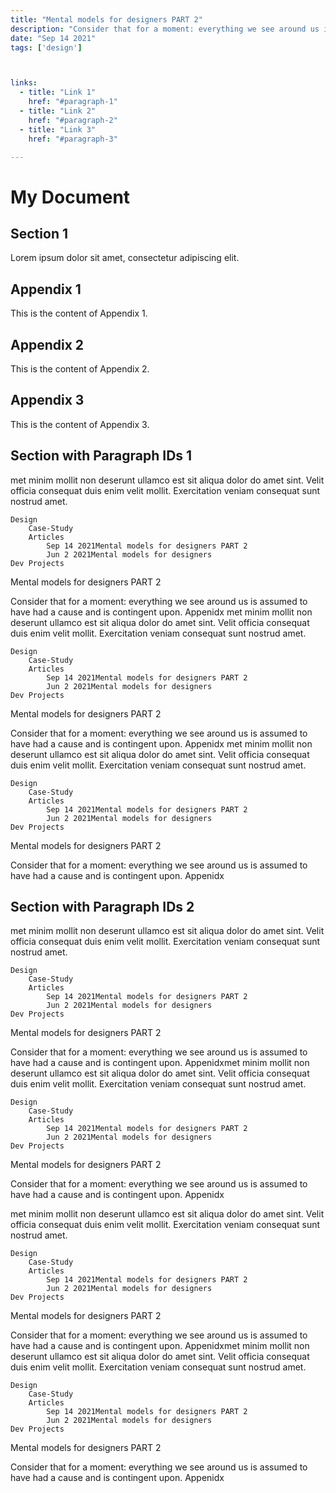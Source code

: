 ```yaml
---
title: "Mental models for designers PART 2"
description: "Consider that for a moment: everything we see around us is assumed to have had a cause and is contingent upon."
date: "Sep 14 2021"
tags: ['design']



links:
  - title: "Link 1"
    href: "#paragraph-1"
  - title: "Link 2"
    href: "#paragraph-2"
  - title: "Link 3"
    href: "#paragraph-3"

---
```



# My Document



## Section 1

Lorem ipsum dolor sit amet, consectetur adipiscing elit.

## Appendix 1

This is the content of Appendix 1.

## Appendix 2

This is the content of Appendix 2.

## Appendix 3

This is the content of Appendix 3.
## Section with Paragraph IDs 1

<div id="paragraph-1">
  
met minim mollit non deserunt ullamco est sit aliqua dolor do amet sint. Velit officia consequat duis enim velit mollit. Exercitation veniam consequat sunt nostrud amet.

    Design
        Case-Study
        Articles
            Sep 14 2021Mental models for designers PART 2
            Jun 2 2021Mental models for designers
    Dev Projects

Mental models for designers PART 2

Consider that for a moment: everything we see around us is assumed to have had a cause and is contingent upon.
Appenidx
met minim mollit non deserunt ullamco est sit aliqua dolor do amet sint. Velit officia consequat duis enim velit mollit. Exercitation veniam consequat sunt nostrud amet.

    Design
        Case-Study
        Articles
            Sep 14 2021Mental models for designers PART 2
            Jun 2 2021Mental models for designers
    Dev Projects

Mental models for designers PART 2

Consider that for a moment: everything we see around us is assumed to have had a cause and is contingent upon.
Appenidx
met minim mollit non deserunt ullamco est sit aliqua dolor do amet sint. Velit officia consequat duis enim velit mollit. Exercitation veniam consequat sunt nostrud amet.

    Design
        Case-Study
        Articles
            Sep 14 2021Mental models for designers PART 2
            Jun 2 2021Mental models for designers
    Dev Projects

Mental models for designers PART 2

Consider that for a moment: everything we see around us is assumed to have had a cause and is contingent upon.
Appenidx

</div>

## Section with Paragraph IDs 2

<div id="paragraph-2">

met minim mollit non deserunt ullamco est sit aliqua dolor do amet sint. Velit officia consequat duis enim velit mollit. Exercitation veniam consequat sunt nostrud amet.

    Design
        Case-Study
        Articles
            Sep 14 2021Mental models for designers PART 2
            Jun 2 2021Mental models for designers
    Dev Projects

Mental models for designers PART 2

Consider that for a moment: everything we see around us is assumed to have had a cause and is contingent upon.
Appenidxmet minim mollit non deserunt ullamco est sit aliqua dolor do amet sint. Velit officia consequat duis enim velit mollit. Exercitation veniam consequat sunt nostrud amet.

    Design
        Case-Study
        Articles
            Sep 14 2021Mental models for designers PART 2
            Jun 2 2021Mental models for designers
    Dev Projects

Mental models for designers PART 2

Consider that for a moment: everything we see around us is assumed to have had a cause and is contingent upon.
Appenidx

</div>

<div id="paragraph-3">

met minim mollit non deserunt ullamco est sit aliqua dolor do amet sint. Velit officia consequat duis enim velit mollit. Exercitation veniam consequat sunt nostrud amet.

    Design
        Case-Study
        Articles
            Sep 14 2021Mental models for designers PART 2
            Jun 2 2021Mental models for designers
    Dev Projects

Mental models for designers PART 2

Consider that for a moment: everything we see around us is assumed to have had a cause and is contingent upon.
Appenidxmet minim mollit non deserunt ullamco est sit aliqua dolor do amet sint. Velit officia consequat duis enim velit mollit. Exercitation veniam consequat sunt nostrud amet.

    Design
        Case-Study
        Articles
            Sep 14 2021Mental models for designers PART 2
            Jun 2 2021Mental models for designers
    Dev Projects

Mental models for designers PART 2

Consider that for a moment: everything we see around us is assumed to have had a cause and is contingent upon.
Appenidx

</div>